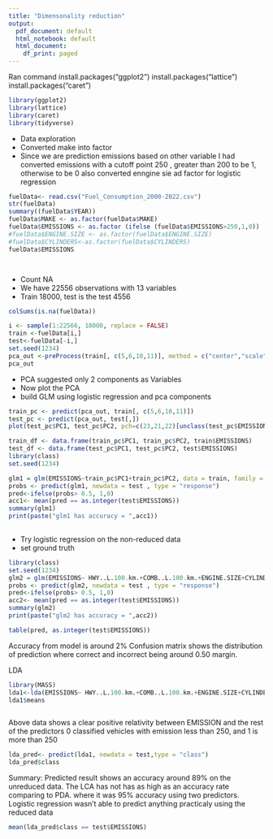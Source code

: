 ---
title: "Dimensonality reduction"
output:
  pdf_document: default
  html_notebook: default
  html_document:
    df_print: paged
---


Ran command install.packages("ggplot2")
install.packages("lattice")
install.packages("caret")
```{r}

library(ggplot2)
library(lattice)
library(caret)
library(tidyverse)
```

- Data exploration
- Converted make into factor
- Since we are prediction emissions based on other variable
 I had converted emissions with a cutoff point 250 , greater than 200 to be 1, otherwise to be 0
 also converted enngine sie ad factor for logistic regression
```{r}

fuelData<- read.csv("Fuel_Consumption_2000-2022.csv")
str(fuelData)
summary((fuelData$YEAR))
fuelData$MAKE <- as.factor(fuelData$MAKE)
fuelData$EMISSIONS <- as.factor (ifelse (fuelData$EMISSIONS>250,1,0))
#fuelData$ENGINE.SIZE <- as.factor(fuelData$ENGINE.SIZE)
#fuelData$CYLINDERS<-as.factor(fuelData$CYLINDERS)
fuelData$EMISSIONS




```
- Count NA 
- We have 22556 observations with 13 variables
- Train 18000, test is the test 4556

```{r}
colSums(is.na(fuelData))
```
```{r}
i <- sample(1:22566, 18000, replace = FALSE) 
train <-fuelData[i,]
test<-fuelData[-i,]
set.seed(1234)
pca_out <-preProcess(train[, c(5,6,10,11)], method = c("center","scale","pca") )
pca_out

```
- PCA suggested only 2 components as Variables
- Now plot the PCA
- build GLM using logistic regression and pca components 
```{r}
train_pc <- predict(pca_out, train[, c(5,6,10,11)])
test_pc <- predict(pca_out, test[,])
plot(test_pc$PC1, test_pc$PC2, pch=c(23,21,22)[unclass(test_pc$EMISSIONS)],bg=c("red","green","blue")[unclass(test_pc$EMISSIONS)])

train_df <- data.frame(train_pc$PC1, train_pc$PC2, train$EMISSIONS)
test_df <- data.frame(test_pc$PC1, test_pc$PC2, test$EMISSIONS)
library(class)
set.seed(1234)

glm1 = glm(EMISSIONS~train_pc$PC1+train_pc$PC2, data = train, family = binomial)
probs <- predict(glm1, newdata = test , type = "response")
pred<-ifelse(probs> 0.5, 1,0)
acc1<- mean(pred == as.integer(test$EMISSIONS))
summary(glm1)
print(paste("glm1 has accuracy = ",acc1))
                                                                                                                         
```
- Try logistic regression on the non-reduced data
- set ground truth 
```{r}

library(class)
set.seed(1234)
glm2 = glm(EMISSIONS~ HWY..L.100.km.+COMB..L.100.km.+ENGINE.SIZE+CYLINDERS, data = train, family = binomial)
probs <- predict(glm2, newdata = test , type = "response")
pred<-ifelse(probs> 0.5, 1,0)
acc2<- mean(pred == as.integer(test$EMISSIONS))
summary(glm2)
print(paste("glm2 has accuracy = ",acc2))

table(pred, as.integer(test$EMISSIONS))
```


Accuracy from model is around 2%
Confusion matrix shows the distribution of prediction where correct and incorrect being around 0.50 margin.





LDA

```{r}

library(MASS)
lda1<-lda(EMISSIONS~ HWY..L.100.km.+COMB..L.100.km.+ENGINE.SIZE+CYLINDERS,data =train)
lda1$means



```
Above data shows a clear positive relativity between EMISSION and the rest of the predictors
0 classified vehicles with emission less than 250, and 1 is more than 250
```{r}
lda_pred<- predict(lda1, newdata = test,type = "class")
lda_pred$class
```
Summary:  Predicted result shows an accuracy around 89% on the unreduced data.
The LCA has not has as high as an accuracy rate comparing to PDA.
where it was 95% accuracy using two predictors.
Logistic regression wasn't able to predict anything practicaly using the reduced data

```{r}
mean(lda_pred$class == test$EMISSIONS)
```

